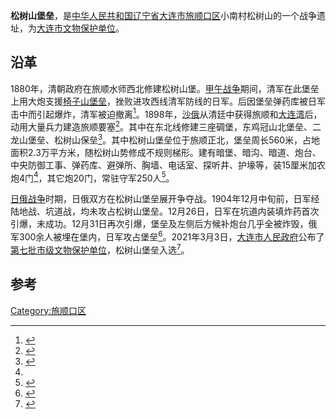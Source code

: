 {{文物保护单位
| 级别 = 市县级
| 省名 = 辽宁省
| 市/县名 = 大连市
| 图片 =
| 名称 =松树山堡垒
| 编号 = 
| 分类 = 
| 所在 = [[大连市|大连市]][[旅顺口区|旅顺口区]]
| 时代 = 
| 登录 = 2021年
| 备注 ={{maplink|frame=yes|plain=yes|type=point|frame-lat=38.83741|frame-long=121.25400|zoom=16|coord={{coord|38.83741|121.25400}}}}
}}
{{coord|38.83741|121.25400|display=title}}
'''松树山堡垒'''，是[[中华人民共和国|中华人民共和国]][[辽宁省|辽宁省]][[大连市|大连市]][[旅顺口区|旅顺口区]]小南村松树山的一个战争遗址，为[[大连市文物保护单位|大连市文物保护单位]]。

== 沿革 ==
1880年，清朝政府在旅顺水师西北修建松树山堡。[[甲午战争|甲午战争]]期间，清军在此堡垒上用大炮支援[[椅子山堡垒|椅子山堡垒]]，挫败进攻西线清军防线的日军。后因堡垒弹药库被日军击中而引起爆炸，清军被迫撤离<ref name=fkgqq>{{Cite book|title=大连市志 旅游志|last=大连市史志办公室编|publisher=北京：[[中国旅游出版社|中国旅游出版社]]|year=2006.01|isbn=7-5032-2797-4|pages=97}}</ref>。1898年，[[沙皇俄国|沙俄]]从清廷中获得旅顺和[[大连湾|大连湾]]后，动用大量兵力建造旅顺要塞<ref>{{Cite book|title=小南村志|last=解麟海主编|publisher=沈阳：[[辽宁民族出版社|辽宁民族出版社]]|year=2009|isbn=978-7-80722-857-8|pages=263-265}}</ref>。其中在东北线修建三座碉堡，东鸡冠山北堡垒、二龙山堡垒、松树山保垒<ref>{{Cite book|title=晚清最后十八年 3 从甲午战争到辛亥革命|last=[[黄治军|黄治军]]著|publisher=广州：[[花城出版社|花城出版社]]|year=2016.08|isbn=7-5360-7775-0|pages=25}}</ref>。其中松树山堡垒位于旅顺正北，堡垒周长560米，占地面积2.3万平方米，随松树山势修成不规则梯形。建有暗堡、暗沟、暗道、炮台、中央防御工事、弹药库、避弹所、胸墙、电话室、探听井、护壕等，装15厘米加农炮4门<ref name=fkgqq />，其它炮20门，常驻守军250人<ref>{{Cite book|title=简明大连辞典|last=[[于植元|于植元]]，董志正主编；《简明大连辞典》编委会编|publisher=大连：[[大连出版社|大连出版社]]|year=1995.06|isbn=7-80612-160-9|pages=756}}</ref>。

[[日俄战争|日俄战争]]时期，日俄双方在松树山堡垒展开争夺战。1904年12月中旬前，日军经陆地战、坑道战，均未攻占松树山堡垒。12月26日，日军在坑道内装填炸药首次引爆，未成功。12月31日再次引爆，堡垒及左侧后方候补炮台几乎全被炸毁，俄军300余人被埋在堡内，日军攻占堡垒<ref>{{Cite book|title=简明大连辞典|last=[[于植元|于植元]]，董志正主编；《简明大连辞典》编委会编|publisher=大连：[[大连出版社|大连出版社]]|year=1995.06|isbn=7-80612-160-9|pages=427}}</ref>。2021年3月3日，[[大连市人民政府|大连市人民政府]]公布了[[大连市文物保护单位|第七批市级文物保护单位]]，松树山堡垒入选<ref>{{Cite web|title=大连市人民政府 大政发 大连市人民政府关于公布大连市第七批市级文物保护单位的通知|url=https://www.dl.gov.cn/art/2021/3/1/art_852_530723.html|accessdate=2021-03-10|work=[[大连市人民政府|大连市人民政府]]|archive-date=2021-04-15|archive-url=https://web.archive.org/web/20210415173446/https://www.dl.gov.cn/art/2021/3/1/art_852_530723.html|dead-url=no}}</ref>。

==参考==
{{reflist}}

[[Category:旅顺口区|Category:旅顺口区]]